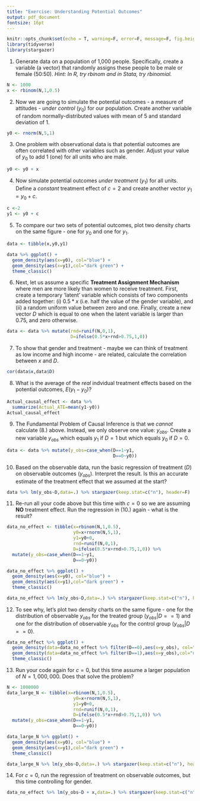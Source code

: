 ```yaml
---
title: "Exercise: Understanding Potential Outcomes"
output: pdf_document
fontsize: 16pt
---
```


```r
knitr::opts_chunk$set(echo = T, warning=F, error=F, message=F, fig.height=3, fig.width=3)
library(tidyverse)
library(stargazer)
```

1. Generate data on a population of 1,000 people. Specifically, create a variable (a vector) that randomly assigns these people to be male or female (50:50). *Hint: In R, try $rbinom$ and in Stata, try $rbinomial$.*
```r
N <- 1000
x <- rbinom(N,1,0.5)
```

2. Now we are going to simulate the potential outcomes - a measure of attitudes - *under control* ($y_0$) for our population. Create another variable of random normally-distributed values with mean of 5 and standard deviation of 1. 

```r
y0 <- rnorm(N,5,1)
```

3. One problem with observational data is that potential outcomes are often correlated with other variables such as gender. Adjust your value of $y_0$ to add 1 (one) for all units who are male.
```r
y0 <- y0 + x
```

4. Now simulate potential outcomes *under treatment* ($y_1$) for all units. Define a *constant* treatment effect of $c=2$  and create another vector $y_1=y_0+c$.
```r
c <-2
y1 <- y0 + c
```

5. To compare our two sets of potential outcomes, plot two density charts on the same figure - one for $y_0$ and one for $y_1$.
```r
data <- tibble(x,y0,y1)

data %>% ggplot() +
  geom_density(aes(x=y0), col="blue") +
  geom_density(aes(x=y1),col="dark green") +
  theme_classic()
```

6. Next, let us assume a specific **Treatment Assignment Mechanism** where men are more likely than women to receive treatment. First, create a temporary 'latent' variable which consists of two components added together: (i) $0.5*x$ (i.e. half the value of the gender variable), and (ii) a random uniform value between zero and one. Finally, create a new vector $D$ which is equal to one when the latent variable is larger than 0.75, and zero otherwise.
```r
data <- data %>% mutate(rnd=runif(N,0,1),
                        D=ifelse(0.5*x+rnd>0.75,1,0))
```

7. To show that gender and treatment - maybe we can think of treatment as low income and high income - are related, calculate the correlation between $x$ and $D$.
```r
cor(data$x,data$D)
```

8. What is the average of the *real* indvidual treatment effects based on the potential outcomes, $E(y_1-y_0)$? 
```r
Actual_causal_effect <- data %>% 
  summarize(Actual_ATE=mean(y1-y0))
Actual_causal_effect
```

9. The Fundamental Problem of Causal Inference is that we *cannot* calculate (8.) above. Instead, we only observe one value: $y_{obs}$. Create a new variable $y_{obs}$ which equals $y_1$ if $D=1$ but which equals $y_0$ if $D=0$.
```r
data <- data %>% mutate(y_obs=case_when(D==1~y1,
                                        D==0~y0))
```

10. Based on the observable data, run the basic regression of treatment ($D$) on observable outcomes ($y_{obs}$). Interpret the result. Is this an accurate estimate of the treatment effect that we assumed at the start?
```r
data %>% lm(y_obs~D,data=.) %>% stargazer(keep.stat=c("n"), header=F)
```

11. Re-run all your code above but this time with $c=0$ so we are assuming **NO** treatment effect. Run the regression in (10.) again - what is the result?

```r
data_no_effect <- tibble(x=rbinom(N,1,0.5),
                         y0=x+rnorm(N,5,1),
                         y1=y0+0,
                         rnd=runif(N,0,1),
                         D=ifelse(0.5*x+rnd>0.75,1,0)) %>% 
  mutate(y_obs=case_when(D==1~y1,
                         D==0~y0))

data_no_effect %>% ggplot() +
  geom_density(aes(x=y0), col="blue") +
  geom_density(aes(x=y1),col="dark green") +
  theme_classic()


```

```r
data_no_effect %>% lm(y_obs~D,data=.) %>% stargazer(keep.stat=c("n"), header=F)
```

12. To see why, let's plot two density charts on the same figure - one for the distribution of observable $y_{obs}$ for the treated group ($y_{obs}|D==1$) and one for the distribution of observable $y_{obs}$ for the control group ($y_{obs}|D==0$).
```r
data_no_effect %>% ggplot() +
  geom_density(data=data_no_effect %>% filter(D==0),aes(x=y_obs), col="blue") +
  geom_density(data=data_no_effect %>% filter(D==1),aes(x=y_obs),col="dark green") +
  theme_classic()
```

13. Run your code again for $c=0$, but this time assume a larger population of $N=1,000,000$. Does that solve the problem?

```r
N <- 1000000
data_large_N <- tibble(x=rbinom(N,1,0.5),
                         y0=x+rnorm(N,5,1),
                         y1=y0+0,
                         rnd=runif(N,0,1),
                         D=ifelse(0.5*x+rnd>0.75,1,0)) %>% 
  mutate(y_obs=case_when(D==1~y1,
                         D==0~y0))

data_large_N %>% ggplot() +
  geom_density(aes(x=y0), col="blue") +
  geom_density(aes(x=y1),col="dark green") +
  theme_classic()
```

```r
data_large_N %>% lm(y_obs~D,data=.) %>% stargazer(keep.stat=c("n"), header=F)
```


14. For $c=0$, run the regression of treatment on observable outcomes, but this time controlling for gender.
```r
data_no_effect %>% lm(y_obs~D + x,data=.) %>% stargazer(keep.stat=c("n"), header=F)
```

